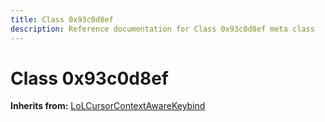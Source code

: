 ```yaml
---
title: Class 0x93c0d8ef
description: Reference documentation for Class 0x93c0d8ef meta class
---
```



# Class 0x93c0d8ef

**Inherits from:** [LoLCursorContextAwareKeybind](/classes/lolcursorcontextawarekeybind)

<ClassDetails file="/db/classes/0x93c0d8ef.9e491fd851ac.json" />
